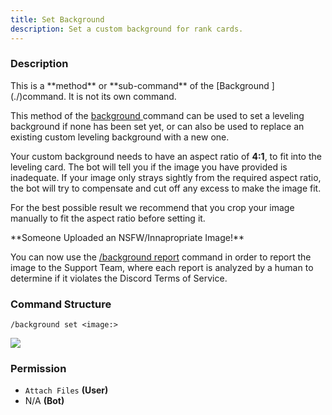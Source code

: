 ```yaml
---
title: Set Background
description: Set a custom background for rank cards.
---
```


### Description

<Callout type="warning">
This is a **method** or **sub-command** of the [Background ](./)command. It is not its own command.
</Callout>

This method of the [background ](./)command can be used to set a leveling background if none has been set yet, or can also be used to replace an existing custom leveling background with a new one.

Your custom background needs to have an aspect ratio of **4:1**, to fit into the leveling card. The bot will tell you if the image you have provided is inadequate. If your image only strays sightly from the required aspect ratio, the bot will try to compensate and cut off any excess to make the image fit.

For the best possible result we recommend that you crop your image manually to fit the aspect ratio before setting it.

<Callout type="warning">
**Someone Uploaded an NSFW/Innapropriate Image!**

You can now use the [/background report](report.md) command in order to report the image to the Support Team, where each report is analyzed by a human to determine if it violates the Discord Terms of Service.
</Callout>

### Command Structure

```
/background set <image:>
```

![](https://i.imgur.com/troyBAc.png)

### **Permission**

* `Attach Files` **(User)**
* N/A **(Bot)**
